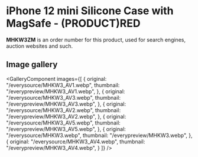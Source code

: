 
# iPhone 12 mini Silicone Case with MagSafe - (PRODUCT)RED

<Callout type='info' emoji='👉🏻'>**MHKW3ZM** is an order number for this product, used for search engines, auction websites and such.</Callout>

## Image gallery

<GalleryComponent
    images={[
      {
        original: "/everysource/MHKW3_AV1.webp",
        thumbnail: "/everypreview/MHKW3_AV1.webp",
      },
      {
        original: "/everysource/MHKW3_AV3.webp",
        thumbnail: "/everypreview/MHKW3_AV3.webp",
      },
      {
        original: "/everysource/MHKW3_AV2.webp",
        thumbnail: "/everypreview/MHKW3_AV2.webp",
      },
      {
        original: "/everysource/MHKW3_AV5.webp",
        thumbnail: "/everypreview/MHKW3_AV5.webp",
      },
      {
        original: "/everysource/MHKW3.webp",
        thumbnail: "/everypreview/MHKW3.webp",
      },
      {
        original: "/everysource/MHKW3_AV4.webp",
        thumbnail: "/everypreview/MHKW3_AV4.webp",
      }
    ]}
  />
